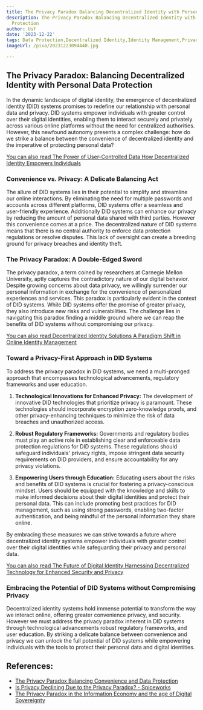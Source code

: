 ```yaml
---
title: The Privacy Paradox Balancing Decentralized Identity with Personal Data Protection
description: The Privacy Paradox Balancing Decentralized Identity with Personal Data
  Protection
author: Usf
date: '2023-12-22'
tags: Data Protection,Decentralized Identity,Identity Management,Privacy,Security
imageUrl: /pixa/20231223094440.jpg

---
```

## The Privacy Paradox:  Balancing Decentralized Identity with Personal Data Protection

In the dynamic landscape of digital identity, the emergence of  decentralized identity (DID) systems  promises to redefine our relationship  with personal data and privacy. DID systems empower  individuals with greater control over their digital  identities, enabling them to interact securely and privately across various online platforms without the need for centralized authorities. However, this newfound autonomy presents a complex challenge: how do we strike a  balance  between the  convenience of decentralized identity and  the imperative of protecting personal data?

[You can also read The Power of User-Controlled Data How Decentralized Identity Empowers Individuals](The%20Power%20of%20User-Controlled%20Data%20How%20Decentralized%20Identity%20Empowers%20Individuals)


###  Convenience vs. Privacy: A Delicate Balancing Act

The allure of DID systems lies  in their potential  to simplify and streamline our  online interactions. By  eliminating the need for multiple passwords and accounts across different platforms, DID systems offer a seamless  and user-friendly experience.  Additionally DID systems can enhance  our privacy by reducing the  amount  of personal data shared with third parties. However this convenience comes at a price.  The decentralized nature of DID systems means that there is no central authority to enforce data protection regulations or resolve disputes. This lack of oversight can create a breeding ground for privacy breaches and identity theft.

### The Privacy Paradox: A  Double-Edged Sword

The privacy paradox,  a term coined by researchers at Carnegie  Mellon University, aptly captures  the contradictory nature of our digital behavior. Despite growing concerns about data privacy, we willingly surrender our personal information in exchange for  the convenience of  personalized experiences and services. This paradox is particularly evident in the context of  DID systems. While DID systems offer the  promise of greater privacy, they  also introduce  new risks and vulnerabilities. The challenge lies  in navigating this paradox finding a middle ground where we can  reap the benefits of DID  systems without compromising our privacy.

[You can also read Decentralized Identity Solutions  A Paradigm Shift in Online Identity  Management](Decentralized%20Identity%20Solutions%20A%20Paradigm%20Shift%20in%20Online%20Identity%20Management)


### Toward a Privacy-First Approach in  DID Systems

To address the privacy paradox  in DID systems, we need a multi-pronged approach that encompasses technological advancements, regulatory frameworks and user education.

1. **Technological Innovations for Enhanced Privacy:** The development of innovative DID technologies that prioritize privacy is paramount. These technologies should incorporate encryption zero-knowledge proofs, and other privacy-enhancing techniques to minimize the risk of data breaches and unauthorized access.

2. **Robust Regulatory Frameworks:**  Governments and regulatory bodies must play an active role in establishing clear and enforceable data protection regulations for  DID systems. These regulations should safeguard individuals' privacy rights, impose stringent data security requirements on  DID providers,  and ensure accountability  for  any privacy violations.

3. **Empowering Users through Education:** Educating users about  the risks and  benefits of  DID systems is crucial for  fostering a privacy-conscious mindset. Users should be equipped with the knowledge and skills to make informed decisions  about  their digital identities and protect their personal data. This can include promoting best practices for DID management, such as using strong passwords, enabling two-factor authentication, and being mindful of the personal information they share online.

By embracing these measures we can strive towards a future where decentralized  identity systems empower individuals with greater control over their digital identities while safeguarding their privacy and personal  data.

[You can also read The  Future  of Digital Identity Harnessing Decentralized Technology for Enhanced Security and Privacy](The%20Future%20of%20Digital%20Identity%20Harnessing%20Decentralized%20Technology%20for%20Enhanced%20Security%20and%20Privacy)


### Embracing the  Potential of DID Systems without Compromising Privacy

Decentralized identity systems  hold immense potential to transform the way  we interact online, offering greater convenience privacy, and security. However we must  address the privacy paradox inherent in DID systems through technological advancements robust regulatory frameworks, and user education. By  striking a delicate balance between convenience and privacy  we can unlock the full potential of  DID systems while empowering individuals with the tools to protect their personal  data and digital identities.

## References:
- [The Privacy Paradox Balancing Convenience and Data Protection](https://utilitiesone.com/the-privacy-paradox-balancing-convenience-and-data-protection)
- [Is Privacy Declining Due to the Privacy Paradox? - Spiceworks](https://www.spiceworks.com/it-security/data-security/articles/is-privacy-declining-due-to-privacy-paradox/amp/)
- [The Privacy Paradox in the Information Economy and the age of Digital Sovereignty](https://www.linkedin.com/pulse/privacy-paradox-information-economy-age-digital-guido-sirna)
